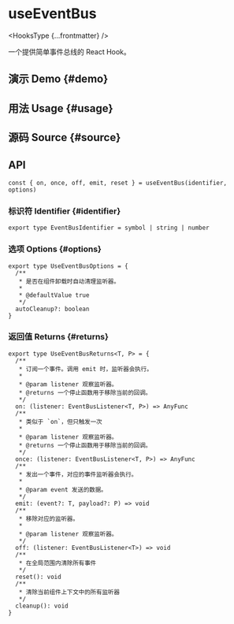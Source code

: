 # useEventBus


<HooksType {...frontmatter} />

一个提供简单事件总线的 React Hook。

## 演示 Demo \{#demo}


<App />

## 用法 Usage \{#usage}



## 源码 Source \{#source}


<Source />

## API

```tsx
const { on, once, off, emit, reset } = useEventBus(identifier, options)
```

### 标识符 Identifier \{#identifier}

```tsx
export type EventBusIdentifier = symbol | string | number
```

### 选项 Options \{#options}

```tsx
export type UseEventBusOptions = {
  /**
   * 是否在组件卸载时自动清理监听器。
   *
   * @defaultValue true
   */
  autoCleanup?: boolean
}
```

### 返回值 Returns \{#returns}

```tsx
export type UseEventBusReturns<T, P> = {
  /**
   * 订阅一个事件。调用 emit 时，监听器会执行。
   *
   * @param listener 观察监听器。
   * @returns 一个停止函数用于移除当前的回调。
   */
  on: (listener: EventBusListener<T, P>) => AnyFunc
  /**
   * 类似于 `on`，但只触发一次
   *
   * @param listener 观察监听器。
   * @returns 一个停止函数用于移除当前的回调。
   */
  once: (listener: EventBusListener<T, P>) => AnyFunc
  /**
   * 发出一个事件，对应的事件监听器会执行。
   *
   * @param event 发送的数据。
   */
  emit: (event?: T, payload?: P) => void
  /**
   * 移除对应的监听器。
   *
   * @param listener 观察监听器。
   */
  off: (listener: EventBusListener<T>) => void
  /**
   * 在全局范围内清除所有事件
   */
  reset(): void
  /**
   * 清除当前组件上下文中的所有监听器
   */
  cleanup(): void
}
```
